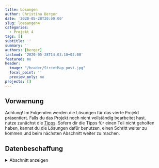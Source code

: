 ---
title: Lösungen
author: Christina Berger
date: '2020-05-28T20:00:00'
slug: loesungen4
categories:
  - Projekt 4
tags: []
subtitle: ''
summary: ''
authors: [berger]
lastmod: '2020-05-28T14:03:10+02:00'
featured: no
header:
  image: "/header/StreetMap_post.jpg"
  focal_point: ''
  preview_only: no
projects: []
---

## Vorwarnung

Achtung! Im Folgenden werden die Lösungen für das vierte Projekt präsentiert. Falls du das Projekt noch nicht vollständig bearbeitet hast, nutze zunächst die [Tipps](/post/tipps4). Sofern dir die Tipps für einen Teil nicht geholfen haben, kannst du die Lösungen dafür benutzen, einen Schritt weiter zu kommen und beim nächsten Abschnitt weiter zu machen.

## Datenbeschaffung
<details><summary>Abschnitt anzeigen</summary>
<p>

Im ersten Schritt musst du dir die Pakete `osmdata`, `ggplot2` und `sf` installieren und laden.
```{r, message=FALSE, warning = F}
#install.packages("osmdata")
#install.packages('sf')
#install.packages('ggplot2')
library(osmdata)
library(ggplot2)
library(sf)
```

Hier kannst du dir alle Features, die du benutzten kannst, anzeigen lassen. Eine bessere Übersicht findest du aber meiner Meinung nach auf der Seite von [Wiki OpenStreetMap](https://wiki.openstreetmap.org/wiki/Map_Features).
```{r, eval = F}
available_features()
```

```{r, echo = FALSE}
head(available_features())
```

Ich werde in meiner Karte große und kleine Straßen trennen. Daher beschäftige ich mich zunächst mit den großen Straßen von Frankfurt. Mit `getbb` kannst du die Daten von der Stadt oder dem Land, auf das du dich beziehen willst, anfragen.

```{r}
a <- getbb("Frankfurt am Main Germany")
```

Wir müssen nun eine sogannte Overpass query erstellen. Das ist eine Überführungsabfrage von R an die entsprechende Website bzw. Online Datenbank.
```{r}
b <- opq(a)
```

Bevor wir jede Information über den angegebenen Ort herunterladen, was extrem lange dauern könnte, müssen wir angeben, welche Features wir herunterladen wollen. Ich habe mir aus der Kategorie "highway": "motorway", "primary", "trunk" und "secondary" heruntergeladen. Dies sind mindestens dreispurige Straßen, weshalb ich sie zu den großen Straßen zähle. Um mehrere Features auf einmal herunterzuladen musst du daraus einen Vektor machen.

```{r}
c <- add_osm_feature(b, key = "highway", value = c("motorway", "primary", "trunk", "secondary"))
```


Mit diesem Befehl findet erst der wirkliche Download statt. Dabei ist `osmdata_` der Grundbefehl und dahinter kann man das Format angeben, in dem die Daten vorliegen sollen. Es kann auch in anderen Formaten wie beispielsweise XML geladen werden. Da du die Daten jedoch mit `ggplot` darstellen willst, ist `sf` in dem Fall am sinnvollsten.
```{r}
streets <- osmdata_sf(c)
streets
```

Wenn wir uns nun die heruntergeladene Variable anschauen, sehen wir als erstes `$bbox`, das uns die Koordinaten von unserem Ort angibt. In diesem Fall stehen dort also die Koordinaten für Frankfurt. Diese Angaben brauche ich später für meine Darstellung. Als zweites sehen wir `$overpass_call`, was uns zeigt, ob die Übertragung erfolgreich war bzw. wie sie durchgeführt wurde. Wichtig für uns sind noch die letzten fünf: `$osm_lines` bzw. `$osm_ points` zeigt uns, ob wir Punkte oder Striche heruntergeladen haben. Das Ganze geht auch mit Flächen oder anderen Formen. Hinter diesen Variablen steht entweder `NULL`, wenn keine Daten in dieser Form heruntergeladen wurden, oder das Format, in dem die Daten vorliegen, und die Anzahl der Einträge. Das Format sollte immer `sf` sein und je nach Anzahl der Einträge oder kontextuellem Sinn solltest du dich für Punkte oder Linien entscheiden. Bei Straßen sind Linien natürlich am sinnvollsten.

<p>

## Erste Abbildung
<details><summary>Abschnitt anzeigen</summary>
<p>

Nun können wir unsere erste Abbildung mit den großen Straßen machen. Dafür brauchen wir erst den dir schon bekannten `ggplot()`-Befehl. In den `geom_sf()`-Befehl müssen wir die Daten eintragen. In meinem Fall will ich von der Variable `streets` die Linien einzeichnen. In der zweiten Zeile definieren wir, dass wir nicht mit den normalen Achsen arbeiten, sondern unsere eigenen hinzufügen (mit dem Befehl `coord_sf`). Mit `color` verändere ich die Farbe der Linien und mit `size` die Größe. `alpha` ist für die Transparenz der Linien zuständig, was später ein gutes Tool ist, um kleine und großen Straßen zu unterscheiden. Bei `coord_sf` müssen wir die Koordinaten aus `$bbox` eintragen, wobei der zweite und letzte Wert für die x-Achse und der erste und dritte Wert für die y-Achse stehen. An dieser Stelle kannst du auch näher heran zoomen, aber du kannst maximal so weit heraus gehen wie die Koordinaten in der `$bbox` Variable es begrenzen. Bei TRUE erweitert `expand` die Abbildung in jede Richtung ein kleines bisschen, um die Darstellung zu verbessern. Das wollen wir in diesem Fall aber vermeiden, weshalb wir es auf FALSE stellen müssen.

```{r}
ggplot() +
  geom_sf(data = streets$osm_lines,
          inherit.aes = FALSE,
          color = "black",
          size = .4,
          alpha = .8) +
  coord_sf(xlim = c(8.47, 8.8),
           ylim = c(50.01, 50.23),
           expand = FALSE)
```
Und so sieht meine erste Abbildung aus. Es fehlt noch einiges, bis man Frankfurt wirklich erkennen kann.

<p>


## Kleine Straßen & den Main laden
<details><summary>Abschnitt anzeigen</summary>
<p>

Nun wollen wir das Gleiche auch mit den kleinen Straßen und für Frankfurt auch mit dem Main machen. Die ersten beiden Schritte, bei denen wir Daten über Frankfurt angefragt haben und dafür eine overpass query erstellt haben, brauchen wir nicht mehr. Wir können direkt angeben, welche Features wir herunterladen wollen und dies wieder im `sf`-Format laden.
```{r}
d <- add_osm_feature(b, key = "highway",
                     value = c("residential", "tertiary", "living_street", "unclassified"))

small_streets <-   osmdata_sf(d)
```

Hier das Gleiche nochmal für den Main bzw. auch für die Nidda. Der einzige Unterschied ist, dass wir uns nun in der Kategorie `waterway`  befinden.
```{r}
e <- add_osm_feature(b, key = "waterway", value = "river")
river <- osmdata_sf(e)
```
<p>


## Zweite Abbildung mit kleinen Straßen & dem Main
<details><summary>Abschnitt anzeigen</summary>
<p>

Nun können wir eine Abbildung erstellen, in denen große und kleine Straßen und der Main dargestellt werden. Dafür übernehmen wir den Befehl der letzten Abbildung und fügen zwei mal den `geom_sf()` Befehl hinzu. Zum einen mit den kleinen Straßen und zum anderen mit den Flüssen. Dabei verwenden wir wieder `osm_lines`, da es sich auch hier bei beiden um Linien und keine Punkte handelt. Ich habe die Größe und das `alpha` bei den kleinen Staßen im Vergleich zu den großen Straßen verringert. Den Main will ich in blau darstellen und in etwas größer, da er einen erhöhten Wiedererkennungswert mit sich bringt.
```{r}
ggplot() +
  geom_sf(data = streets$osm_lines,
          inherit.aes = FALSE,
          color = "black",
          size = .4,
          alpha = .8) +
  geom_sf(data = small_streets$osm_lines,
         inherit.aes = FALSE,
         color = "black",
          size = .001,
          alpha = .6) +
  geom_sf(data = river$osm_lines,
          inherit.aes = FALSE,
          color = "blue",
          size = 1,
          alpha = .5) +
  coord_sf(xlim = c(8.47, 8.8),
           ylim = c(50.01, 50.23),
           expand = FALSE)

```
<p>

## Touristen-Attraktionen laden

<details><summary>Abschnitt anzeigen</summary>

Zuletzt werde ich bei mir noch Touristenattraktionen hinzufügen. Diese findest du unter der `tourism`-Kategorie.

```{r}
f <- add_osm_feature(b, key = 'tourism', value =  c('attraction', 'artwork', 'aquarium', 'gallary', 'information', 'museum', 'viewpoint', 'zoo'))
attraction <- osmdata_sf(f)
attraction
```

## Dritte Abbildung mit Touristenattraktionen
<details><summary>Abschnitt anzeigen</summary>
<p>
Nun fügen wir einfach zu unserer letzten Abbildung noch die Touristen-Attraktionen hinzu. Diese sind als Punkte dargestellt, weshalb ich `osm_points` verwendet habe.
Damit ist unsere Abbildung fertig und kann nun verschönert werden.
```{r}
ggplot() +
  geom_sf(data = streets$osm_lines,
          inherit.aes = FALSE,
          color = "black",
          size = .4,
          alpha = .8) +
  geom_sf(data = small_streets$osm_lines,
          inherit.aes = FALSE,
          color = "black",
          size = .001,
          alpha = .6) +
  geom_sf(data = river$osm_lines,
          inherit.aes = FALSE,
          color = "blue",
          size = 0.8,
          alpha = .5) +
  geom_sf(data = attraction$osm_points,
          inherit.aes = F,
          color = 'red',
          size = 0.5) +
  coord_sf(xlim = c(8.47, 8.8),
           ylim = c(50.01, 50.23),
           expand = FALSE)

```
<p>


## Eine schöne Abbildung
<details><summary>Abschnitt anzeigen</summary>

Es gibt nun verschiede Möglichkeiten, die Abbildung je nach Geschmack zu verändern. In dieser Abbildung habe ich zum einen die Farben und Größen der Linien bzw. Punkte angepasst. Außerdem habe ich mit `theme_void` die Achsen entfernt und mit `theme(plot.background =)` den Hintergrund verändert.
```{r}
ggplot() +
  geom_sf(data = streets$osm_lines,
          inherit.aes = FALSE,
          color = "gray81",
          size = 0.8,
          alpha = .8) +
  geom_sf(data = small_streets$osm_lines,
          inherit.aes = FALSE,
          color = "gray68",
          size = .0001,
          alpha = .6) +
  geom_sf(data = river$osm_lines,
          inherit.aes = FALSE,
          color = "purple2",
          size = 1,
          alpha = .5) +
   geom_sf(data = attraction$osm_points,
          inherit.aes = F,
          color = 'maroon3',
          size = 0.5) +
  coord_sf(xlim = c(8.53, 8.77),
           ylim = c(50.019, 50.222),
           expand = FALSE)+
  theme_void() +
theme(plot.background = element_rect(fill = "grey24"))
```

Hier sind noch ein paar Anregungen, wie die Abbildungen aussehen könnten. Du kannst ja mal versuchen, den richtigen Code dafür zu finden; und vielleicht stößt du dabei auch auf etwas, was dir gefällt:



![](/post/Kartenbild1.jpg){width=20%; height=20%}

![](/post/Kartenbild2.jpg){width=20%; height=20%}

![](/post/Kartenbild3.jpg){width=20%; height=20%}

![](/post/Kartenbild4.jpg){width=20%; height=20%}

